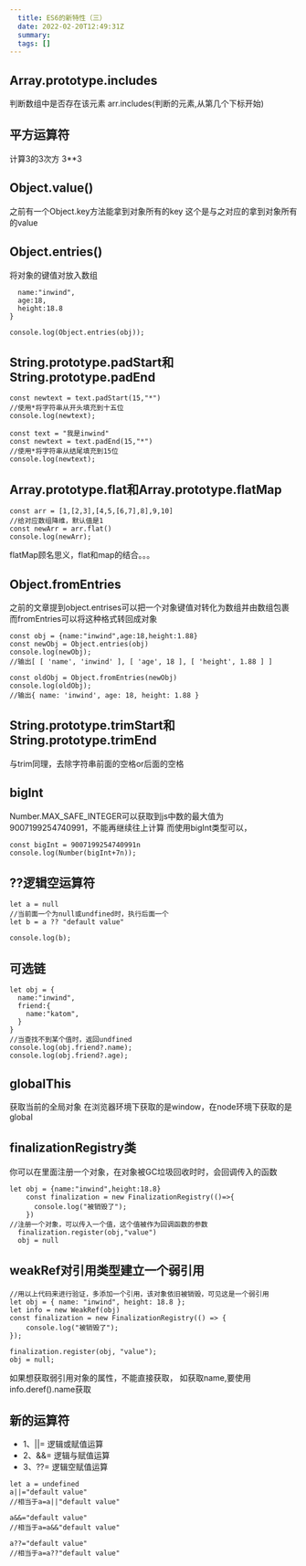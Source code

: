```yaml
---
  title: ES6的新特性（三）
  date: 2022-02-20T12:49:31Z
  summary:
  tags: []
---
```

  
  ## Array.prototype.includes
判断数组中是否存在该元素
arr.includes(判断的元素,从第几个下标开始)
## 平方运算符
计算3的3次方
3**3
## Object.value()
之前有一个Object.key方法能拿到对象所有的key
这个是与之对应的拿到对象所有的value
## Object.entries()
将对象的键值对放入数组
```let obj = {
  name:"inwind",
  age:18,
  height:18.8
}

console.log(Object.entries(obj));
```
## String.prototype.padStart和String.prototype.padEnd
```const text = "我是inwind"
const newtext = text.padStart(15,"*")
//使用*将字符串从开头填充到十五位
console.log(newtext);

const text = "我是inwind"
const newtext = text.padEnd(15,"*")
//使用*将字符串从结尾填充到15位
console.log(newtext);
```
## Array.prototype.flat和Array.prototype.flatMap
```
const arr = [1,[2,3],[4,5,[6,7],8],9,10]
//给对应数组降维，默认值是1
const newArr = arr.flat()
console.log(newArr);
```
flatMap顾名思义，flat和map的结合。。。
## Object.fromEntries
之前的文章提到object.entrises可以把一个对象键值对转化为数组并由数组包裹
而fromEntries可以将这种格式转回成对象
```
const obj = {name:"inwind",age:18,height:1.88}
const newObj = Object.entries(obj)
console.log(newObj);
//输出[ [ 'name', 'inwind' ], [ 'age', 18 ], [ 'height', 1.88 ] ]

const oldObj = Object.fromEntries(newObj)
console.log(oldObj);
//输出{ name: 'inwind', age: 18, height: 1.88 }
```
## String.prototype.trimStart和String.prototype.trimEnd
与trim同理，去除字符串前面的空格or后面的空格
## bigInt
Number.MAX_SAFE_INTEGER可以获取到js中数的最大值为9007199254740991，不能再继续往上计算
而使用bigInt类型可以，
```
const bigInt = 9007199254740991n
console.log(Number(bigInt+7n));
```
## ??逻辑空运算符
```
let a = null
//当前面一个为null或undfined时，执行后面一个
let b = a ?? "default value"

console.log(b);
```
## 可选链
```
let obj = {
  name:"inwind",
  friend:{
    name:"katom",
  }
}
//当查找不到某个值时，返回undfined
console.log(obj.friend?.name);
console.log(obj.friend?.age);
```
## globalThis
获取当前的全局对象
在浏览器环境下获取的是window，在node环境下获取的是global
## finalizationRegistry类
你可以在里面注册一个对象，在对象被GC垃圾回收时时，会回调传入的函数
```
let obj = {name:"inwind",height:18.8}
    const finalization = new FinalizationRegistry(()=>{
      console.log("被销毁了");
    })
//注册一个对象，可以传入一个值，这个值被作为回调函数的参数
  finalization.register(obj,"value")
  obj = null
```
## weakRef对引用类型建立一个弱引用
```
//用以上代码来进行验证，多添加一个引用，该对象依旧被销毁，可见这是一个弱引用
let obj = { name: "inwind", height: 18.8 };
let info = new WeakRef(obj)
const finalization = new FinalizationRegistry(() => {
	console.log("被销毁了");
});

finalization.register(obj, "value");
obj = null;
```
如果想获取弱引用对象的属性，不能直接获取，
如获取name,要使用info.deref().name获取
## 新的运算符
* 1、||= 逻辑或赋值运算
* 2、&&= 逻辑与赋值运算
* 3、??= 逻辑空赋值运算
```
let a = undefined
a||="default value"
//相当于a=a||"default value"

a&&="default value"
//相当于a=a&&"default value"

a??="default value"
//相当于a=a??"default value"
```
  